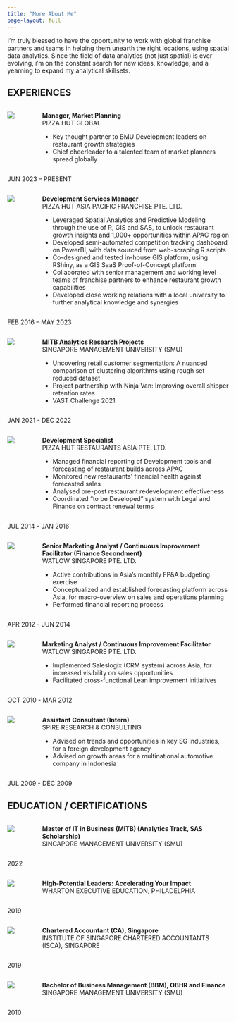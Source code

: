 ```yaml
---
title: "More About Me"
page-layout: full
---
```


I'm truly blessed to have the opportunity to work with global franchise partners and teams in helping them unearth the right locations, using spatial data analytics. Since the field of data analytics (not just spatial) is ever evolving, i'm on the constant search for new ideas, knowledge, and a yearning to expand my analytical skillsets.

## EXPERIENCES

<!-- Start of Grid -->

::: grid
<!-- Start of Left Column -->

::: g-col-9
<!-- Start of Inner Two Columns -->

::: columns
<!-- Start of Inner Two Columns - Logo Column -->

::: {.column width="6%"}
[![](pizzahut.png)](https://www.pizzahut.com/)
:::

::: {.column width="2%"}
:::

<!-- End of Inner Two Columns - Logo Column -->

<!-- Start of Inner Two Columns - Text Column -->

::: {.column width="92%"}
**Manager, Market Planning**\
PIZZA HUT GLOBAL\

-   Key thought partner to BMU Development leaders on restaurant growth strategies
-   Chief cheerleader to a talented team of market planners spread globally
:::

<!-- End of Inner Two Columns - Text Column -->
:::

<!-- End of Inner Two Columns -->
:::

<!-- End of Left Column -->

<!-- Start of Right Column -->

::: g-col-3
JUN 2023 – PRESENT
:::

<!-- End of Right Column -->
:::

<!-- End of Grid -->

<!-- Start of Grid -->

::: grid
<!-- Start of Left Column -->

::: g-col-9
<!-- Start of Inner Two Columns -->

::: columns
<!-- Start of Inner Two Columns - Logo Column -->

::: {.column width="6%"}
[![](pizzahut.png)](https://www.pizzahut.com/)
:::

::: {.column width="2%"}
:::

<!-- End of Inner Two Columns - Logo Column -->

<!-- Start of Inner Two Columns - Text Column -->

::: {.column width="92%"}
**Development Services Manager**\
PIZZA HUT ASIA PACIFIC FRANCHISE PTE. LTD.\

-   Leveraged Spatial Analytics and Predictive Modeling through the use of R, GIS and SAS, to unlock restaurant growth insights and 1,000+ opportunities within APAC region
-   Developed semi-automated competition tracking dashboard on PowerBI, with data sourced from web-scraping R scripts
-   Co-designed and tested in-house GIS platform, using RShiny, as a GIS SaaS Proof-of-Concept platform
-   Collaborated with senior management and working level teams of franchise partners to enhance restaurant growth capabilities
-   Developed close working relations with a local university to further analytical knowledge and synergies
:::

<!-- End of Inner Two Columns - Text Column -->
:::

<!-- End of Inner Two Columns -->
:::

<!-- End of Left Column -->

<!-- Start of Right Column -->

::: g-col-3
FEB 2016 – MAY 2023
:::

<!-- End of Right Column -->
:::

<!-- End of Grid -->

<!-- Start of Grid -->

::: grid
<!-- Start of Left Column -->

::: g-col-9
<!-- Start of Inner Two Columns -->

::: columns
<!-- Start of Inner Two Columns - Logo Column -->

::: {.column width="6%"}
[![](SMU.jpg)](https://www.smu.edu.sg/)
:::

::: {.column width="2%"}
:::

<!-- End of Inner Two Columns - Logo Column -->

<!-- Start of Inner Two Columns - Text Column -->

::: {.column width="92%"}
**MITB Analytics Research Projects**\
SINGAPORE MANAGEMENT UNIVERSITY (SMU)\

-   Uncovering retail customer segmentation: A nuanced comparison of clustering algorithms using rough set reduced dataset
-   Project partnership with Ninja Van: Improving overall shipper retention rates
-   VAST Challenge 2021
:::

<!-- End of Inner Two Columns - Text Column -->
:::

<!-- End of Inner Two Columns -->
:::

<!-- End of Left Column -->

<!-- Start of Right Column -->

::: g-col-3
JAN 2021 - DEC 2022
:::

<!-- End of Right Column -->
:::

<!-- End of Grid -->

<!-- Start of Grid -->

::: grid
<!-- Start of Left Column -->

::: g-col-9
<!-- Start of Inner Two Columns -->

::: columns
<!-- Start of Inner Two Columns - Logo Column -->

::: {.column width="6%"}
[![](pizzahut.png)](https://www.pizzahut.com/)
:::

::: {.column width="2%"}
:::

<!-- End of Inner Two Columns - Logo Column -->

<!-- Start of Inner Two Columns - Text Column -->

::: {.column width="92%"}
**Development Specialist**\
PIZZA HUT RESTAURANTS ASIA PTE. LTD.\

-   Managed financial reporting of Development tools and forecasting of restaurant builds across APAC
-   Monitored new restaurants’ financial health against forecasted sales
-   Analysed pre-post restaurant redevelopment effectiveness
-   Coordinated “to be Developed” system with Legal and Finance on contract renewal terms
:::

<!-- End of Inner Two Columns - Text Column -->
:::

<!-- End of Inner Two Columns -->
:::

<!-- End of Left Column -->

<!-- Start of Right Column -->

::: g-col-3
JUL 2014 - JAN 2016
:::

<!-- End of Right Column -->
:::

<!-- End of Grid -->

<!-- Start of Grid -->

::: grid
<!-- Start of Left Column -->

::: g-col-9
<!-- Start of Inner Two Columns -->

::: columns
<!-- Start of Inner Two Columns - Logo Column -->

::: {.column width="6%"}
[![](watlow.png)](https://www.watlow.com/)
:::

::: {.column width="2%"}
:::

<!-- End of Inner Two Columns - Logo Column -->

<!-- Start of Inner Two Columns - Text Column -->

::: {.column width="92%"}
**Senior Marketing Analyst / Continuous Improvement Facilitator (Finance Secondment)**\
WATLOW SINGAPORE PTE. LTD.\

-   Active contributions in Asia’s monthly FP&A budgeting exercise
-   Conceptualized and established forecasting platform across Asia, for macro-overview on sales and operations planning
-   Performed financial reporting process
:::

<!-- End of Inner Two Columns - Text Column -->
:::

<!-- End of Inner Two Columns -->
:::

<!-- End of Left Column -->

<!-- Start of Right Column -->

::: g-col-3
APR 2012 - JUN 2014
:::

<!-- End of Right Column -->
:::

<!-- End of Grid -->

<!-- Start of Grid -->

::: grid
<!-- Start of Left Column -->

::: g-col-9
<!-- Start of Inner Two Columns -->

::: columns
<!-- Start of Inner Two Columns - Logo Column -->

::: {.column width="6%"}
[![](watlow.png)](https://www.watlow.com/)
:::

::: {.column width="2%"}
:::

<!-- End of Inner Two Columns - Logo Column -->

<!-- Start of Inner Two Columns - Text Column -->

::: {.column width="92%"}
**Marketing Analyst / Continuous Improvement Facilitator**\
WATLOW SINGAPORE PTE. LTD.\

-   Implemented Saleslogix (CRM system) across Asia, for increased visibility on sales opportunities
-   Facilitated cross-functional Lean improvement initiatives
:::

<!-- End of Inner Two Columns - Text Column -->
:::

<!-- End of Inner Two Columns -->
:::

<!-- End of Left Column -->

<!-- Start of Right Column -->

::: g-col-3
OCT 2010 - MAR 2012
:::

<!-- End of Right Column -->
:::

<!-- End of Grid -->

<!-- Start of Grid -->

::: grid
<!-- Start of Left Column -->

::: g-col-9
<!-- Start of Inner Two Columns -->

::: columns
<!-- Start of Inner Two Columns - Logo Column -->

::: {.column width="6%"}
[![](spire.jpg)](https://www.spireresearch.com/)
:::

::: {.column width="2%"}
:::

<!-- End of Inner Two Columns - Logo Column -->

<!-- Start of Inner Two Columns - Text Column -->

::: {.column width="92%"}
**Assistant Consultant (Intern)**\
SPIRE RESEARCH & CONSULTING\

-   Advised on trends and opportunities in key SG industries, for a foreign development agency
-   Advised on growth areas for a multinational automotive company in Indonesia
:::

<!-- End of Inner Two Columns - Text Column -->
:::

<!-- End of Inner Two Columns -->
:::

<!-- End of Left Column -->

<!-- Start of Right Column -->

::: g-col-3
JUL 2009 - DEC 2009
:::

<!-- End of Right Column -->
:::

<!-- End of Grid -->

## EDUCATION / CERTIFICATIONS

<!-- Start of Grid -->

::: grid
<!-- Start of Left Column -->

::: g-col-9
<!-- Start of Inner Two Columns -->

::: columns
<!-- Start of Inner Two Columns - Logo Column -->

::: {.column width="6%"}
[![](SMU.jpg)](https://www.smu.edu.sg/)
:::

::: {.column width="2%"}
:::

<!-- End of Inner Two Columns - Logo Column -->

<!-- Start of Inner Two Columns - Text Column -->

::: {.column width="92%"}
**Master of IT in Business (MITB) (Analytics Track, SAS Scholarship)**\
SINGAPORE MANAGEMENT UNIVERSITY (SMU)
:::

<!-- End of Inner Two Columns - Text Column -->
:::

<!-- End of Inner Two Columns -->
:::

<!-- End of Left Column -->

<!-- Start of Right Column -->

::: g-col-3
2022
:::

<!-- End of Right Column -->
:::

<!-- End of Grid -->

<!-- Start of Grid -->

::: grid
<!-- Start of Left Column -->

::: g-col-9
<!-- Start of Inner Two Columns -->

::: columns
<!-- Start of Inner Two Columns - Logo Column -->

::: {.column width="6%"}
[![](wharton.png)](https://www.wharton.upenn.edu/)
:::

::: {.column width="2%"}
:::

<!-- End of Inner Two Columns - Logo Column -->

<!-- Start of Inner Two Columns - Text Column -->

::: {.column width="92%"}
**High-Potential Leaders: Accelerating Your Impact**\
WHARTON EXECUTIVE EDUCATION, PHILADELPHIA
:::

<!-- End of Inner Two Columns - Text Column -->
:::

<!-- End of Inner Two Columns -->
:::

<!-- End of Left Column -->

<!-- Start of Right Column -->

::: g-col-3
2019
:::

<!-- End of Right Column -->
:::

<!-- End of Grid -->

<!-- Start of Grid -->

::: grid
<!-- Start of Left Column -->

::: g-col-9
<!-- Start of Inner Two Columns -->

::: columns
<!-- Start of Inner Two Columns - Logo Column -->

::: {.column width="6%"}
[![](ISCA.jpg)](https://www.isca.org.sg/)
:::

::: {.column width="2%"}
:::

<!-- End of Inner Two Columns - Logo Column -->

<!-- Start of Inner Two Columns - Text Column -->

::: {.column width="92%"}
**Chartered Accountant (CA), Singapore**\
INSTITUTE OF SINGAPORE CHARTERED ACCOUNTANTS (ISCA), SINGAPORE
:::

<!-- End of Inner Two Columns - Text Column -->
:::

<!-- End of Inner Two Columns -->
:::

<!-- End of Left Column -->

<!-- Start of Right Column -->

::: g-col-3
2019
:::

<!-- End of Right Column -->
:::

<!-- End of Grid -->

<!-- Start of Grid -->

::: grid
<!-- Start of Left Column -->

::: g-col-9
<!-- Start of Inner Two Columns -->

::: columns
<!-- Start of Inner Two Columns - Logo Column -->

::: {.column width="6%"}
[![](SMU.jpg)](https://www.smu.edu.sg/)
:::

::: {.column width="2%"}
:::

<!-- End of Inner Two Columns - Logo Column -->

<!-- Start of Inner Two Columns - Text Column -->

::: {.column width="92%"}
**Bachelor of Business Management (BBM), OBHR and Finance**\
SINGAPORE MANAGEMENT UNIVERSITY (SMU)
:::

<!-- End of Inner Two Columns - Text Column -->
:::

<!-- End of Inner Two Columns -->
:::

<!-- End of Left Column -->

<!-- Start of Right Column -->

::: g-col-3
2010
:::

<!-- End of Right Column -->
:::

<!-- End of Grid -->
